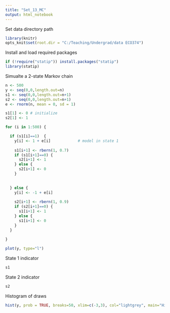 ```yaml
---
title: "Set_13_MC"
output: html_notebook
---
```


Set data directory path
```r
library(knitr)
opts_knit$set(root.dir = "C:/Teaching/Undergrad/data ECO374")
```

Install and load required packages
```r
if (!require("statip")) install.packages("statip")
library(statip)
```

Simualte a 2-state Markov chain
```r
n <- 500
y <- seq(0,0,length.out=n)
s1 <- seq(0,0,length.out=n+1)
s2 <- seq(0,0,length.out=n+1)
e <- rnorm(n, mean = 0, sd = 1)

s1[1] <- 0 # initialize 
s2[1] <- 1

for (i in 1:500) {

  if (s1[i]==1)  {
    y[i] <- 1 + e[i]            # model in state 1
    
    s1[i+1] <- rbern(1, 0.7)
    if (s1[i+1]==0) {
      s2[i+1] <- 1
    } else {
      s2[i+1] <- 0
    }
    
    
  } else {
    y[i] <- -1 + e[i]
    
    s2[i+1] <- rbern(1, 0.9)
    if (s2[i+1]==0) {
      s1[i+1] <- 1
    } else {
      s1[i+1] <- 0
    }
  }
  
}

plot(y, type="l")

```

State 1 indicator
```r
s1
```

State 2 indicator
```r
s2
```


Histogram of draws
```r
hist(y, prob = TRUE, breaks=50, xlim=c(-3,3), col="lightgrey", main="Histogram of MC draws", cex.main=0.9)
```


